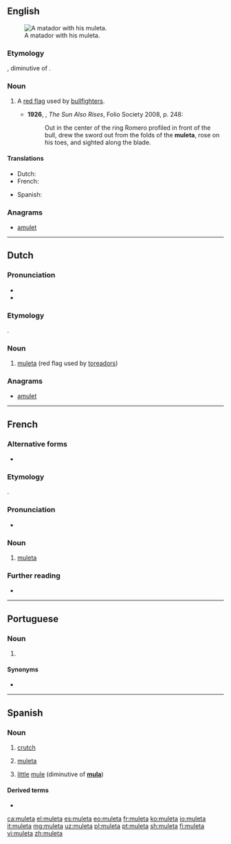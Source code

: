==English==
[[File:El cordobes en las Colombinas 2008 en Huelva.JPG|thumb|A matador with his muleta.]]

===Etymology===
{{borrowing|en|es|muleta}}, diminutive of {{m|es|mulo}}.

===Noun===
{{en-noun}}

# {{lb|en|bullfighting}} A [[red flag]] used by [[bullfighter]]s.
#*'''1926''', {{w|Ernest Hemingway}}, ''The Sun Also Rises'', Folio Society 2008, p. 248:
#*:Out in the center of the ring Romero profiled in front of the bull, drew the sword out from the folds of the '''muleta''', rose on his toes, and sighted along the blade.

====Translations====
{{trans-top|(bullfighting) red flag}}
* Dutch: {{t|nl|muleta|m|f}}
* French: {{t+|fr|muleta|f}}
{{trans-mid}}
* Spanish: {{t+|es|muleta|f}}
{{trans-bottom}}

===Anagrams===
* [[amulet#English|amulet]]

----

==Dutch==
{{wikipedia|lang=nl}}

===Pronunciation===
* {{audio|Nl-muleta.ogg|Audio|lang=nl}}
* {{hyphenation|mu|le|ta|lang=nl}}

===Etymology===
{{borrowing|nl|es|muleta}}.

===Noun===
{{nl-noun|f|g2=m|-'s|muletaatje}}
# {{lb|nl|bullfighting}} [[#English|muleta]] (red flag used by [[toreador]]s)

===Anagrams===
* [[amulet#Dutch|amulet]]

----

==French==

===Alternative forms===
* {{l|fr|muléta}} {{qualifier|1990 reform spelling}}

===Etymology===
{{borrowing|fr|es|muleta}}.

===Pronunciation===
* {{IPA|/my.lɛ.ta/|lang=fr}}

===Noun===
{{fr-noun|f}}

# {{lb|fr|bullfighting}} [[#English|muleta]]

===Further reading===
* {{R:TLFi}}

----

==Portuguese==

===Noun===
{{pt-noun|f}}

# {{l|en|crutch}} {{gloss|long stick used to assist in walking}}

====Synonyms====
* {{l|pt|canadiana}}

----

==Spanish==

===Noun===
{{es-noun|f}}

# [[crutch]]
# {{lb|es|bullfighting}} [[muleta#English|muleta]]
# [[little]] [[mule]] (diminutive of '''[[mula#Spanish|mula]]''')

====Derived terms====
* {{l|es|muletilla}}

[[ca:muleta]]
[[el:muleta]]
[[es:muleta]]
[[eo:muleta]]
[[fr:muleta]]
[[ko:muleta]]
[[io:muleta]]
[[it:muleta]]
[[mg:muleta]]
[[uz:muleta]]
[[pl:muleta]]
[[pt:muleta]]
[[sh:muleta]]
[[fi:muleta]]
[[vi:muleta]]
[[zh:muleta]]